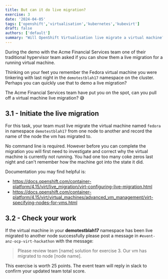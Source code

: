 ```yaml
---
title: But can it do live migration?
exercise: 3
date: '2024-04-05'
tags: ['openshift','virtualisation','kubernetes','kubevirt']
draft: false
authors: ['default']
summary: "Will OpenShift Virtualisation live migrate a virtual machine?"
---
```


During the demo with the Acme Financial Services team one of their traditional hypervisor team asked if you can show them a live migration for a running virtual machine.

Thinking on your feet you remember the Fedora virtual machine you were tinkering with last night in the `demotestblah17` namespace on the cluster. Perhaps you can quickly use that to demo a live migration?

The Acme Financial Services team have put you on the spot, can you pull off a virtual machine live migration? 😅


## 3.1 - Initiate the live migration

For this task, your team must live migrate the virtual machine named `fedora` in namespace `demotestblah17` from one node to another and record the name of the node the vm has migrated to.

No command line is required. However before you can complete the migration you will first need to investigate and correct why the virtual machine is currently not running. You had one too many coke zeros last night and can't remember how the machine got into the state it did.

Documentation you may find helpful is:
- https://docs.openshift.com/container-platform/4.15/virt/live_migration/virt-configuring-live-migration.html
- https://docs.openshift.com/container-platform/4.15/virt/virtual_machines/advanced_vm_management/virt-specifying-nodes-for-vms.html


## 3.2 - Check your work

If the virtual machine in your **demotestblah17** namespace has been live migrated to another node successfully please post a message in `#event-anz-ocp-virt-hackathon` with the message:

> Please review team [name] solution for exercise 3. Our vm has migrated to node [node name].

This exercise is worth 25 points. The event team will reply in slack to confirm your updated team total score.
